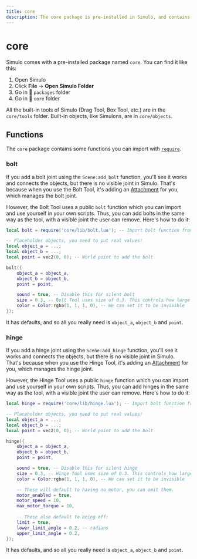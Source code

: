 ```yaml
---
title: core
description: The core package is pre-installed in Simulo, and contains the built-in tools, objects and templates.
---
```


# core

Simulo comes with a pre-installed package named `core`. You can find it like this:

1. Open Simulo
2. Click **File** → **Open Simulo Folder**
3. Go in 📁 `packages` folder
4. Go in 📁 `core` folder

All the built-in tools of Simulo (Drag Tool, Box Tool, etc.) are in the `core/tools` folder. Built-in objects, like Simulons, are in `core/objects`.

## Functions

The `core` package contains some functions you can import with [`require`](/api/require).

### bolt

If you add a bolt joint using the `Scene:add_bolt` function, you'll see it works and connects the objects, but there is no visible joint in Simulo. That's because when you use the Bolt Tool, it's adding an [Attachment](/api/Attachment) for you, which manages the bolt joint.

However, the Bolt Tool uses a public `bolt` function which you can import and use yourself in your own scripts. Thus, you can add bolts in the same way as the tool, with a visible joint the user can remove. Here's how to do it:

```lua
local bolt = require('core/lib/bolt.lua'); -- Import bolt function from core package

-- Placeholder objects, you need to put real values!
local object_a = ...;
local object_b = ...;
local point = vec2(0, 0); -- World point to add the bolt

bolt({
    object_a = object_a,
    object_b = object_b,
    point = point,

    sound = true, -- Disable this for silent bolt
    size = 0.3, -- Bolt Tool uses size of 0.3. This controls how large the bolt will look
    color = Color:rgba(1, 1, 1, 0), -- We can set it to be invisible
});
```

It has defaults, and so all you really need is `object_a`, `object_b` and `point`.

### hinge

If you add a hinge joint using the `Scene:add_hinge` function, you'll see it works and connects the objects, but there is no visible joint in Simulo. That's because when you use the Hinge Tool, it's adding an [Attachment](/api/Attachment) for you, which manages the hinge joint.

However, the Hinge Tool uses a public `hinge` function which you can import and use yourself in your own scripts. Thus, you can add hinges in the same way as the tool, with a visible joint the user can remove. Here's how to do it:

```lua
local hinge = require('core/lib/hinge.lua'); -- Import bolt function from core package

-- Placeholder objects, you need to put real values!
local object_a = ...;
local object_b = ...;
local point = vec2(0, 0); -- World point to add the bolt

hinge({
    object_a = object_a,
    object_b = object_b,
    point = point,

    sound = true, -- Disable this for silent hinge
    size = 0.3, -- Hinge Tool uses size of 0.3. This controls how large the hinge will look
    color = Color:rgba(1, 1, 1, 0), -- We can set it to be invisible

    -- These will default to having no motor, you can omit them.
    motor_enabled = true,
    motor_speed = 10,
    max_motor_torque = 10,
    
    -- These also default to being off:
    limit = true,
    lower_limit_angle = 0.2, -- radians
    upper_limit_angle = 0.2,
});
```

It has defaults, and so all you really need is `object_a`, `object_b` and `point`.